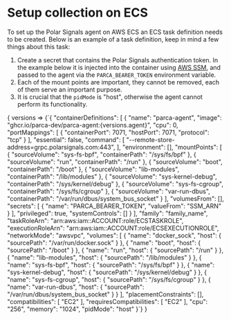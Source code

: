 
# Setup collection on ECS

To set up the Polar Signals agent on AWS ECS an ECS task definition needs to be created. Below is an example of a task definition, keep in mind a few things about this task:

1. Create a secret that contains the Polar Signals authentication token. In the example below it is injected into the container using [AWS SSM](https://docs.aws.amazon.com/AWSCloudFormation/latest/UserGuide/aws-properties-ecs-taskdefinition-secret.html#aws-properties-ecs-taskdefinition-secret-properties), and passed to the agent via the `PARCA_BEARER_TOKEN` environment variable.
2. Each of the mount points are important, they cannot be removed, each of them serve an important purpose.
3. It is crucial that the `pidMode` is "host", otherwise the agent cannot perform its functionality.

<WithVersions language="json">
  { versions =>
    <CodeBlock className="language-json">
{`{
    "containerDefinitions": [
        {
            "name": "parca-agent",
            "image": "ghcr.io/parca-dev/parca-agent:{versions.agent}",
            "cpu": 0,
            "portMappings": [
                {
                    "containerPort": 7071,
                    "hostPort": 7071,
                    "protocol": "tcp"
                }
            ],
            "essential": false,
            "command": [
                "--remote-store-address=grpc.polarsignals.com:443",
            ],
            "environment": [],
            "mountPoints": [
                {
                    "sourceVolume": "sys-fs-bpf",
                    "containerPath": "/sys/fs/bpf"
                },
                {
                    "sourceVolume": "run",
                    "containerPath": "/run"
                },
                {
                    "sourceVolume": "boot",
                    "containerPath": "/boot"
                },
                {
                    "sourceVolume": "lib-modules",
                    "containerPath": "/lib/modules"
                },
                {
                    "sourceVolume": "sys-kernel-debug",
                    "containerPath": "/sys/kernel/debug"
                },
                {
                    "sourceVolume": "sys-fs-cgroup",
                    "containerPath": "/sys/fs/cgroup"
                },
                {
                    "sourceVolume": "var-run-dbus",
                    "containerPath": "/var/run/dbus/system_bus_socket"
                }
            ],
            "volumesFrom": [],
            "secrets": [
                {
                    "name": "PARCA_BEARER_TOKEN",
                    "valueFrom": "SSM_ARN"
                }
            ],
            "privileged": true,
            "systemControls": []
        }
    ],
    "family": "family_name",
    "taskRoleArn": "arn:aws:iam::ACCOUNT:role/ECSTASKROLE",
    "executionRoleArn": "arn:aws:iam::ACCOUNT:role/ECSEXECUTIONROLE",
    "networkMode": "awsvpc",
    "volumes": [
        {
            "name": "docker_sock",
            "host": {
                "sourcePath": "/var/run/docker.sock"
            }
        },
        {
            "name": "boot",
            "host": {
                "sourcePath": "/boot"
            }
        },
        {
            "name": "run",
            "host": {
                "sourcePath": "/run"
            }
        },
        {
            "name": "lib-modules",
            "host": {
                "sourcePath": "/lib/modules"
            }
        },
        {
            "name": "sys-fs-bpf",
            "host": {
                "sourcePath": "/sys/fs/bpf"
            }
        },
        {
            "name": "sys-kernel-debug",
            "host": {
                "sourcePath": "/sys/kernel/debug"
            }
        },
        {
            "name": "sys-fs-cgroup",
            "host": {
                "sourcePath": "/sys/fs/cgroup"
            }
        },
        {
            "name": "var-run-dbus",
            "host": {
                "sourcePath": "/var/run/dbus/system_bus_socket"
            }
        }
    ],
    "placementConstraints": [],
    "compatibilities": [
        "EC2"
    ],
    "requiresCompatibilities": [
        "EC2"
    ],
    "cpu": "256",
    "memory": "1024",
    "pidMode": "host"
}`}
    </CodeBlock>
  }
</WithVersions>
